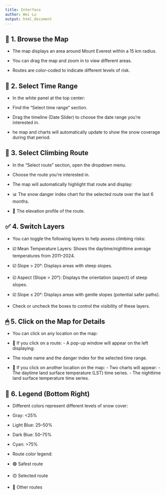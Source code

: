 ```yaml
---
title: Interface
author: Wei Lu
output: html_document
---
```


## 🧭 1. **Browse the Map**

  - The map displays an area around Mount Everest within a 15 km radius.

  - You can drag the map and zoom in to view different areas.

  - Routes are color-coded to indicate different levels of risk.

## 📅 2. **Select Time Range**

  - In the white panel at the top center:

  - Find the “Select time range” section.

  - Drag the timeline (Date Slider) to choose the date range you’re interested in.

  - he map and charts will automatically update to show the snow coverage during that period.

## 🧭 3. **Select Climbing Route**

  - In the "Select route" section, open the dropdown menu.

  - Choose the route you’re interested in.

  - The map will automatically highlight that route and display:
   - 📊 The snow danger index chart for the selected route over the last 6 months.
   - 🧗 The elevation profile of the route.

## ✅ 4. **Switch Layers**

  - You can toggle the following layers to help assess climbing risks:
   - ☑️ Mean Temperature Layers: Shows the daytime/nighttime average temperatures from 2011–2024.
   - ☑️ Slope > 20°: Displays areas with steep slopes.
   - ☑️ Aspect (Slope > 20°): Displays the orientation (aspect) of steep slopes.
   - ☑️ Slope ≤ 20°: Displays areas with gentle slopes (potential safer paths).

- Check or uncheck the boxes to control the visibility of these layers.

## 🖱 5. **Click on the Map for Details**

  - You can click on any location on the map:
   - 🔸 If you click on a route:
    - A pop-up window will appear on the left displaying:

  - The route name and the danger index for the selected time range.
   - 🔹 If you click on another location on the map:
    - Two charts will appear:
    - The daytime land surface temperature (LST) time series.
    - The nighttime land surface temperature time series.

## 🧊 6. **Legend (Bottom Right)**

  - Different colors represent different levels of snow cover:
   - Gray: <25%
   - Light Blue: 25–50%
   - Dark Blue: 50–75%
   - Cyan: >75%

  - Route color legend:
   - 🟢 Safest route
   - 🟡 Selected route
   - 🔴 Other routes